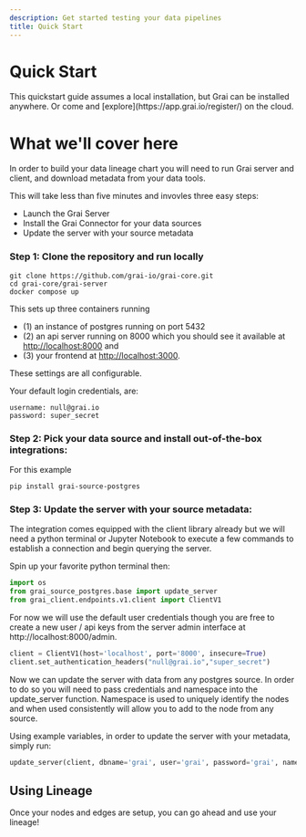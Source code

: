 ```yaml
---
description: Get started testing your data pipelines
title: Quick Start
---
```



# Quick Start

<Callout type="info" emoji="ℹ️">
  This quickstart guide assumes a local installation, but Grai can be installed
  anywhere. Or come and [explore](https://app.grai.io/register/) on the cloud.
</Callout>

# What we'll cover here

In order to build your data lineage chart you will need to run Grai server and client, and download metadata from your data tools.

This will take less than five minutes and invovles three easy steps:

- Launch the Grai Server
- Install the Grai Connector for your data sources
- Update the server with your source metadata

### Step 1: Clone the repository and run locally

```shell copy
git clone https://github.com/grai-io/grai-core.git
cd grai-core/grai-server
docker compose up
```

This sets up three containers running

- (1) an instance of postgres running on port 5432
- (2) an api server running on 8000 which you should see it available at [http://localhost:8000](http://localhost:8000) and
- (3) your frontend at [http://localhost:3000](http://localhost:3000).

These settings are all configurable.

Your default login credentials, are:

```copy
username: null@grai.io
password: super_secret
```

### Step 2: Pick your data source and install out-of-the-box integrations:

For this example

```shell copy
pip install grai-source-postgres
```

### Step 3: Update the server with your source metadata:

The integration comes equipped with the client library already but we will need a python terminal or Jupyter Notebook to execute a few commands to establish a connection and begin querying the server.

Spin up your favorite python terminal then:

```python copy
import os
from grai_source_postgres.base import update_server
from grai_client.endpoints.v1.client import ClientV1
```

For now we will use the default user credentials though you are free to create a new user / api keys from the server admin interface at http://localhost:8000/admin.

```python copy
client = ClientV1(host='localhost', port='8000', insecure=True)
client.set_authentication_headers("null@grai.io","super_secret")
```

Now we can update the server with data from any postgres source.
In order to do so you will need to pass credentials and namespace into the update_server function.
Namespace is used to uniquely identify the nodes and when used consistently will allow you to add to the node from any source.

Using example variables, in order to update the server with your metadata, simply run:

```python copy
update_server(client, dbname='grai', user='grai', password='grai', namespace='default', host='localhost', port='8000')
```

## Using Lineage

Once your nodes and edges are setup, you can go ahead and use your lineage!
